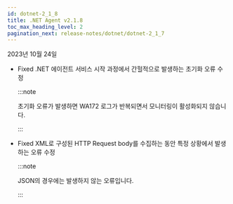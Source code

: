 ```yaml
---
id: dotnet-2_1_8
title: .NET Agent v2.1.8
toc_max_heading_level: 2
pagination_next: release-notes/dotnet/dotnet-2_1_7
---
```


2023년 10월 24일

- <Status>Fixed</Status> .NET 에이전트 서비스 시작 과정에서 간헐적으로 발생하는 초기화 오류 수정

  :::note

  초기화 오류가 발생하면 WA172 로그가 반복되면서 모니터링이 활성화되지 않습니다.

  :::

- <Status>Fixed</Status> XML로 구성된 HTTP Request body를 수집하는 동안 특정 상황에서 발생하는 오류 수정
  
  :::note

  JSON의 경우에는 발생하지 않는 오류입니다.

  :::